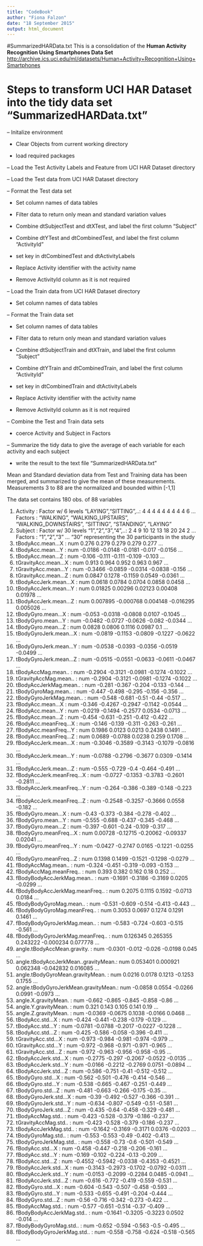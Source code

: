 ```yaml
---
title: "CodeBook"
author: "Fiona Falzon"
date: "18 September 2015"
output: html_document
---
```


#SummarizedHARData.txt
This is a consolidation of the **Human Activity Recognition Using Smartphones Data Set**
<http://archive.ics.uci.edu/ml/datasets/Human+Activity+Recognition+Using+Smartphones>

# Steps to transform UCI HAR Dataset into the tidy data set "SummarizedHARData.txt"

-- Initalize environment 


- Clear Objects from current working directory

- load required packages

-- Load the Test Activity Labels and Feature from UCI HAR Dataset directory 

-- Load the Test data from UCI HAR Dataset directory 

-- Format the Test data set


- Set column names of data tables

- Filter data to return only mean and standard variation values

- Combine dtSubjectTest and dtXTest, and label the first column "Subject"

- Combine dtYTest and dtCombinedTest, and label the first column "ActivityId"

- set key in dtCombinedTest and dtActivityLabels

- Replace Activity identifier with the activity name

- Remove ActivityId column as it is not required

-- Load the Train data from UCI HAR Dataset directory 

- Set column names of data tables

-- Format the Train data set

- Set column names of data tables

- Filter data to return only mean and standard variation values

- Combine dtSubjectTrain and dtXTrain, and label the first column "Subject"

- Combine dtYTrain and dtCombinedTrain, and label the first column "ActivityId"

- set key in dtCombinedTrain and dtActivityLabels

- Replace Activity identifier with the activity name

- Remove ActivityId column as it is not required

-- Combine the Test and Train data sets

- coerce Activity and Subject in Factors

-- Summarize the tidy data to give the average of each variable for each activity and each subject

- write the result to the text file "SummarizedHARData.txt"

Mean and Standard deviation data from Test and Training data has been merged, and summarized to give the mean of these measurements.
Measurements 3 to 88 are the normalized and bounded within [-1,1]


The data set contains 180 obs. of  88 variables

1. Activity                             : Factor w/ 6 levels "LAYING","SITTING",..: 4 4 4 4 4 4 4 4 4 6 ... Factors : "WALKING", "WALKING_UPSTAIRS", "WALKING_DOWNSTAIRS", "SITTING", "STANDING", "LAYING" 
2. Subject                              : Factor w/ 30 levels "1","2","3","4",..: 2 4 9 10 12 13 18 20 24 2 ... Factors : "1","2","3" ... "30" representing the 30 participants in the study
3. tBodyAcc.mean...X                    : num  0.276 0.279 0.279 0.279 0.277 ...
4. tBodyAcc.mean...Y                    : num  -0.0186 -0.0148 -0.0181 -0.017 -0.0156 ...
5. tBodyAcc.mean...Z                    : num  -0.106 -0.111 -0.111 -0.109 -0.103 ...
6. tGravityAcc.mean...X                 : num  0.913 0.964 0.952 0.963 0.967 ...
7. tGravityAcc.mean...Y                 : num  -0.3466 -0.0859 -0.0314 -0.0838 -0.156 ...
8. tGravityAcc.mean...Z                 : num  0.0847 0.1278 -0.1159 0.0549 -0.0361 ...
9. tBodyAccJerk.mean...X                : num  0.0618 0.0784 0.0704 0.0858 0.0458 ...
10. tBodyAccJerk.mean...Y               : num  0.01825 0.00296 0.02123 0.00408 0.01978 ...
11. tBodyAccJerk.mean...Z               : num  0.007895 -0.000768 0.004148 -0.016295 0.005026 ...
12. tBodyGyro.mean...X                  : num  -0.053 -0.0318 -0.0808 0.0107 -0.1045 ...
13. tBodyGyro.mean...Y                  : num  -0.0482 -0.0727 -0.0626 -0.082 -0.0344 ...
14. tBodyGyro.mean...Z                  : num  0.0828 0.0806 0.1116 0.0987 0.1 ...
15. tBodyGyroJerk.mean...X              : num  -0.0819 -0.1153 -0.0809 -0.1227 -0.0622 ...
16. tBodyGyroJerk.mean...Y              : num  -0.0538 -0.0393 -0.0356 -0.0519 -0.0499 ...
17. tBodyGyroJerk.mean...Z              : num  -0.0515 -0.0551 -0.0633 -0.0611 -0.0467 ...
18. tBodyAccMag.mean..                  : num  -0.2904 -0.3121 -0.0981 -0.1274 -0.1022 ...
19. tGravityAccMag.mean..               : num  -0.2904 -0.3121 -0.0981 -0.1274 -0.1022 ...
20. tBodyAccJerkMag.mean..              : num  -0.281 -0.367 -0.204 -0.133 -0.144 ...
21. tBodyGyroMag.mean..                 : num  -0.447 -0.498 -0.295 -0.156 -0.356 ...
22. tBodyGyroJerkMag.mean..             : num  -0.548 -0.681 -0.51 -0.44 -0.517 ...
23. fBodyAcc.mean...X                   : num  -0.346 -0.4267 -0.2947 -0.1142 -0.0544 ...
24. fBodyAcc.mean...Y                   : num  -0.0219 -0.1494 -0.2577 0.0534 -0.0713 ...
25. fBodyAcc.mean...Z                   : num  -0.454 -0.631 -0.251 -0.412 -0.422 ...
26. fBodyAcc.meanFreq...X               : num  -0.146 -0.139 -0.311 -0.263 -0.261 ...
27. fBodyAcc.meanFreq...Y               : num  0.1986 0.0123 0.0213 0.2438 0.1491 ...
28. fBodyAcc.meanFreq...Z               : num  0.0689 -0.0788 0.0238 0.259 0.1708 ...
29. fBodyAccJerk.mean...X               : num  -0.3046 -0.3589 -0.3143 -0.1079 -0.0816 ...
30. fBodyAccJerk.mean...Y               : num  -0.0788 -0.2796 -0.3677 0.0309 -0.1414 ...
31. fBodyAccJerk.mean...Z               : num  -0.555 -0.729 -0.4 -0.464 -0.491 ...
32. fBodyAccJerk.meanFreq...X           : num  -0.0727 -0.1353 -0.3783 -0.2601 -0.2811 ...
33. fBodyAccJerk.meanFreq...Y           : num  -0.264 -0.386 -0.389 -0.148 -0.223 ...
34. fBodyAccJerk.meanFreq...Z           : num  -0.2548 -0.3257 -0.3666 0.0558 -0.182 ...
35. fBodyGyro.mean...X                  : num  -0.43 -0.373 -0.384 -0.278 -0.402 ...
36. fBodyGyro.mean...Y                  : num  -0.555 -0.688 -0.437 -0.345 -0.468 ...
37. fBodyGyro.mean...Z                  : num  -0.397 -0.601 -0.24 -0.109 -0.317 ...
38. fBodyGyro.meanFreq...X              : num  0.00728 -0.12715 -0.20062 -0.09337 0.02041 ...
39. fBodyGyro.meanFreq...Y              : num  -0.0427 -0.2747 0.0165 -0.1221 -0.0255 ...
40. fBodyGyro.meanFreq...Z              : num  0.1398 0.1499 -0.1521 -0.1298 -0.0279 ...
41. fBodyAccMag.mean..                  : num  -0.324 -0.451 -0.319 -0.093 -0.153 ...
42. fBodyAccMag.meanFreq..              : num  0.393 0.382 0.162 0.18 0.252 ...
43. fBodyBodyAccJerkMag.mean..          : num  -0.1691 -0.3186 -0.3169 0.0205 -0.0299 ...
44. fBodyBodyAccJerkMag.meanFreq..      : num  0.2075 0.1115 0.1592 -0.0713 0.0184 ...
45. fBodyBodyGyroMag.mean..             : num  -0.531 -0.609 -0.514 -0.413 -0.443 ...
46. fBodyBodyGyroMag.meanFreq..         : num  0.3053 0.0697 0.1274 0.1291 0.1461 ...
47. fBodyBodyGyroJerkMag.mean..         : num  -0.583 -0.724 -0.603 -0.515 -0.561 ...
48. fBodyBodyGyroJerkMag.meanFreq..     : num  0.126345 0.265355 0.243222 -0.000234 0.077778 ...
49. angle.tBodyAccMean.gravity.         : num  -0.0301 -0.012 -0.026 -0.0198 0.045 ...
50. angle.tBodyAccJerkMean..gravityMean.: num  0.053401 0.000921 0.062348 -0.042832 0.016085 ...
51. angle.tBodyGyroMean.gravityMean.    : num  0.0216 0.0178 0.1213 -0.1253 0.1755 ...
52. angle.tBodyGyroJerkMean.gravityMean.: num  -0.0858 0.0554 -0.0266 0.0991 -0.0973 ...
53. angle.X.gravityMean.                : num  -0.662 -0.865 -0.845 -0.858 -0.86 ...
54. angle.Y.gravityMean.                : num  0.321 0.143 0.105 0.141 0.19 ...
55. angle.Z.gravityMean.                : num  -0.0369 -0.0675 0.1038 -0.0166 0.0468 ...
56. tBodyAcc.std...X                    : num  -0.424 -0.441 -0.238 -0.179 -0.129 ...
57. tBodyAcc.std...Y                    : num  -0.0781 -0.0788 -0.2017 -0.0227 -0.1228 ...
58. tBodyAcc.std...Z                    : num  -0.425 -0.586 -0.058 -0.396 -0.411 ...
59. tGravityAcc.std...X                 : num  -0.973 -0.984 -0.981 -0.974 -0.979 ...
60. tGravityAcc.std...Y                 : num  -0.972 -0.968 -0.971 -0.971 -0.965 ...
61. tGravityAcc.std...Z                 : num  -0.972 -0.963 -0.956 -0.958 -0.95 ...
62. tBodyAccJerk.std...X                : num  -0.2775 -0.297 -0.2067 -0.0522 -0.0135 ...
63. tBodyAccJerk.std...Y                : num  -0.0166 -0.2212 -0.2769 0.0751 -0.0894 ...
64. tBodyAccJerk.std...Z                : num  -0.586 -0.751 -0.41 -0.512 -0.512 ...
65. tBodyGyro.std...X                   : num  -0.562 -0.501 -0.476 -0.414 -0.546 ...
66. tBodyGyro.std...Y                   : num  -0.538 -0.665 -0.467 -0.251 -0.449 ...
67. tBodyGyro.std...Z                   : num  -0.481 -0.663 -0.266 -0.175 -0.35 ...
68. tBodyGyroJerk.std...X               : num  -0.39 -0.492 -0.527 -0.366 -0.391 ...
69. tBodyGyroJerk.std...Y               : num  -0.634 -0.807 -0.549 -0.51 -0.581 ...
70. tBodyGyroJerk.std...Z               : num  -0.435 -0.64 -0.458 -0.329 -0.481 ...
71. tBodyAccMag.std..                   : num  -0.423 -0.528 -0.379 -0.186 -0.237 ...
72. tGravityAccMag.std..                : num  -0.423 -0.528 -0.379 -0.186 -0.237 ...
73. tBodyAccJerkMag.std..               : num  -0.1642 -0.3169 -0.3171 0.0376 -0.0203 ...
74. tBodyGyroMag.std..                  : num  -0.553 -0.553 -0.49 -0.402 -0.413 ...
75. tBodyGyroJerkMag.std..              : num  -0.558 -0.73 -0.6 -0.501 -0.549 ...
76. fBodyAcc.std...X                    : num  -0.458 -0.447 -0.218 -0.206 -0.161 ...
77. fBodyAcc.std...Y                    : num  -0.169 -0.102 -0.224 -0.13 -0.209 ...
78. fBodyAcc.std...Z                    : num  -0.4552 -0.5942 -0.0338 -0.4353 -0.4521 ...
79. fBodyAccJerk.std...X                : num  -0.3143 -0.2973 -0.1702 -0.0792 -0.0311 ...
80. fBodyAccJerk.std...Y                : num  -0.0153 -0.2099 -0.2284 0.0485 -0.0941 ...
81. fBodyAccJerk.std...Z                : num  -0.616 -0.772 -0.419 -0.559 -0.531 ...
82. fBodyGyro.std...X                   : num  -0.604 -0.543 -0.507 -0.458 -0.593 ...
83. fBodyGyro.std...Y                   : num  -0.533 -0.655 -0.491 -0.204 -0.444 ...
84. fBodyGyro.std...Z                   : num  -0.56 -0.716 -0.342 -0.273 -0.422 ...
85. fBodyAccMag.std..                   : num  -0.577 -0.651 -0.514 -0.37 -0.409 ...
86. fBodyBodyAccJerkMag.std..           : num  -0.1641 -0.3205 -0.3223 0.0502 -0.014 ...
87. fBodyBodyGyroMag.std..              : num  -0.652 -0.594 -0.563 -0.5 -0.495 ...
88. fBodyBodyGyroJerkMag.std..          : num  -0.558 -0.758 -0.624 -0.518 -0.565 ...




